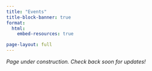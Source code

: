 ```yaml
---
title: "Events"
title-block-banner: true
format:
  html:
    embed-resources: true

page-layout: full
---
```


*Page under construction. Check back soon for updates!*

